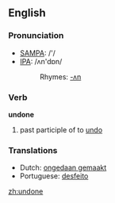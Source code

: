 ==English==

===Pronunciation===
*[[w:SAMPA|SAMPA]]: /'/
*[[w:IPA|IPA]]: /ʌn'dɒn/
*:Rhymes: [[Rhymes:English:-ʌn|-ʌn]]

===Verb===
'''undone'''

# past participle of to [[undo]]

===Translations===
*Dutch: [[ongedaan gemaakt]]
*Portuguese: [[desfeito]]

[[zh:undone]]